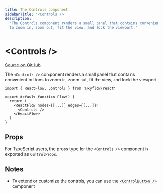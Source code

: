 ```yaml
---
title: The Controls component
sidebarTitle: '<Controls />'
description:
  'The Controls component renders a small panel that contains convenient buttons
  to zoom in, zoom out, fit the view, and lock the viewport.'
---
```


# \<Controls />

[Source on GitHub](https://github.com/xyflow/xyflow/blob/main/packages/react/src/additional-components/Controls/Controls.tsx)

The `<Controls />` component renders a small panel that contains convenient
buttons to zoom in, zoom out, fit the view, and lock the viewport.

```tsx
import { ReactFlow, Controls } from '@xyflow/react'

export default function Flow() {
  return (
    <ReactFlow nodes={[...]} edges={[...]}>
      <Controls />
    </ReactFlow>
  )
}
```

## Props

For TypeScript users, the props type for the `<Controls />` component is exported
as `ControlProps`.

<APIDocs componentName="Controls" />

## Notes

- To extend or customize the controls, you can use the [`<ControlButton />`](/api-reference/components/control-button)
  component
